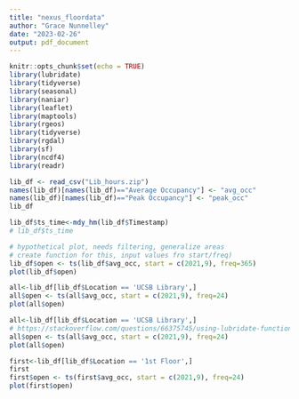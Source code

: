 ```yaml
---
title: "nexus_floordata"
author: "Grace Nunnelley"
date: "2023-02-26"
output: pdf_document
---
```


```r
knitr::opts_chunk$set(echo = TRUE)
library(lubridate)
library(tidyverse)
library(seasonal)
library(naniar)
library(leaflet)
library(maptools)
library(rgeos)
library(tidyverse)
library(rgdal)
library(sf)
library(ncdf4)
library(readr)
```

```r
lib_df <- read_csv("Lib_hours.zip")
names(lib_df)[names(lib_df)=="Average Occupancy"] <- "avg_occ"
names(lib_df)[names(lib_df)=="Peak Occupancy"] <- "peak_occ"
lib_df
```
```r
lib_df$ts_time<-mdy_hm(lib_df$Timestamp)
# lib_df$ts_time
```

```r
# hypothetical plot, needs filtering, generalize areas
# create function for this, input values fro start/freq) 
lib_df$open <- ts(lib_df$avg_occ, start = c(2021,9), freq=365)
plot(lib_df$open)
```

```r
all<-lib_df[lib_df$Location == 'UCSB Library',]
all$open <- ts(all$avg_occ, start = c(2021,9), freq=24)
plot(all$open)
```
```r
all<-lib_df[lib_df$Location == 'UCSB Library',]
# https://stackoverflow.com/questions/66375745/using-lubridate-function-to-conditionally-change-year-in-date
all$open <- ts(all$avg_occ, start = c(2021,9), freq=24)
plot(all$open)
```

```r
first<-lib_df[lib_df$Location == '1st Floor',]
first
first$open <- ts(first$avg_occ, start = c(2021,9), freq=24)
plot(first$open)
```
